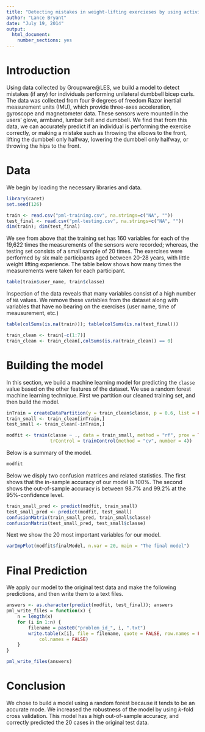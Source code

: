 ```yaml
---
title: "Detecting mistakes in weight-lifting exercieses by using activity recognition techniques"
author: "Lance Bryant"
date: "July 19, 2014"
output:
  html_document:
    number_sections: yes
---
```


# Introduction

Using data collected by Groupware@LES, we build a model to detect mistakes (if any) for individuals performing unilateral dumbbell bicep curls. The data was collected from four 9 degrees of freedom Razor inertial measurement units (IMU), which provide three-axes acceleration, gyroscope and magnetometer data. These sensors were mounted in the users’ glove, armband, lumbar belt and dumbbell. We find that from this data, we can accurately predict if an individual is performing the exercise correctly, or making a mistake such as throwing the elbows to the front, lifting the dumbbell only halfway, lowering the dumbbell only halfway, or throwing the hips to the front. 

# Data

We begin by loading the necessary libraries and data.

```r
library(caret)
set.seed(126)
```


```r
train <- read.csv("pml-training.csv", na.strings=c("NA", ""))
test_final <- read.csv("pml-testing.csv", na.strings=c("NA", ""))
dim(train); dim(test_final)
```

We see from above that the training set has 160 variables for each of the 19,622 times the measurements of the sensors were recorded; whereas, the testing set consists of a small sample of 20 times. The exercises were performed by six male participants aged between 20-28 years, with little weight lifting experience. The table below shows how many times the measurements were taken for each participant.


```r
table(train$user_name, train$classe)
```

Inspection of the data reveals that many variables consist of a high number of `NA` values. We remove these variables from the dataset along with variables that have no bearing on the exercises (user name, time of meausurement, etc.)

```r
table(colSums(is.na(train))); table(colSums(is.na(test_final)))
```

```r
train_clean <- train[-c(1:7)]
train_clean <- train_clean[,colSums(is.na(train_clean)) == 0]
```

# Building the model

In this section, we build a machine learning model for predicting the `classe` value based on the other features of the dataset. We use a random forest machine learning technique. First we partition our cleaned training set, and then build the model. 

```r
inTrain = createDataPartition(y = train_clean$classe, p = 0.6, list = FALSE)
train_small <- train_clean[inTrain,]
test_small <- train_clean[-inTrain,]
```

```r
modfit <- train(classe ~ ., data = train_small, method = "rf", prox = TRUE, 
                trControl = trainControl(method = "cv", number = 4))
```

Below is a summary of the model.
```r
modfit
```

Below we disply two confusion matrices and related statistics. The first shows that the in-sample accuracy of our model is 100%. The second shows the out-of-sample accuracy is between 98.7% and 99.2% at the 95%-confidence level.

```r
train_small_pred <- predict(modfit, train_small)
test_small_pred <- predict(modfit, test_small)
confusionMatrix(train_small_pred, train_small$classe)
confusionMatrix(test_small_pred, test_small$classe)
```

Next we show the 20 most important variables for our model.

```r
varImpPlot(modfit$finalModel, n.var = 20, main = "The final model")
```

# Final Prediction

We apply our model to the original test data and make the following predictions, and then write them to a text files.

```r
answers <- as.character(predict(modfit, test_final)); answers
pml_write_files = function(x) {
    n = length(x)
    for (i in 1:n) {
        filename = paste0("problem_id_", i, ".txt")
        write.table(x[i], file = filename, quote = FALSE, row.names = FALSE, 
            col.names = FALSE)
    }
}

pml_write_files(answers)
```

# Conclusion

We chose to build a model using a random forest because it tends to be an accurate mode. We increased the robustness of the model by using $k$-fold cross validation. This model has a high out-of-sample accuracy, and correctly predicted the 20 cases in the original test data.